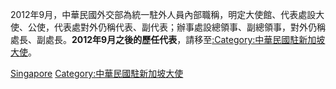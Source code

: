 2012年9月，中華民國外交部為統一駐外人員內部職稱，明定大使館、代表處設大使、公使，代表處對外仍稱代表、副代表；辦事處設總領事、副總領事，對外仍稱處長、副處長。'''2012年9月之後的歷任代表'''，請移至[[:Category:中華民國駐新加坡大使|:Category:中華民國駐新加坡大使]]。

[[Category:中華民國駐外代表_(歷史)|Singapore]]
[[Category:中華民國駐新加坡大使|Category:中華民國駐新加坡大使]]